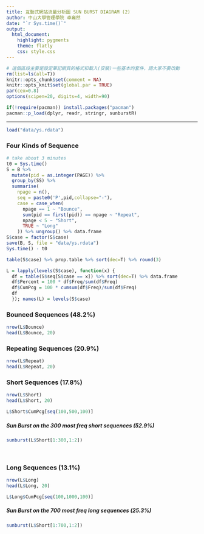 ```yaml
---
title: 互動式網站流量分析圖 SUN BURST DIAGRAM (2)
author: 中山大學管理學院 卓雍然
date: "`r Sys.time()`"
output: 
  html_document:
    highlight: pygments
    theme: flatly
    css: style.css
---
```


```r
# 這個區段主要是設定筆記網頁的格式和載入(安裝)一些基本的套件，請大家不要改動
rm(list=ls(all=T))
knitr::opts_chunk$set(comment = NA)
knitr::opts_knit$set(global.par = TRUE)
par(cex=0.8)
options(scipen=20, digits=4, width=90)

if(!require(pacman)) install.packages("pacman")
pacman::p_load(dplyr, readr, stringr, sunburstR)
```
<hr>

```r
load("data/ys.rdata")
```

### Four Kinds of Sequence
```r
# take about 3 minutes
t0 = Sys.time()
S = B %>% 
  mutate(pid = as.integer(PAGE)) %>% 
  group_by(SS) %>% 
  summarise(
    npage = n(),
    seq = paste0('P',pid,collapse="-"),
    case = case_when(
      npage == 1 ~ "Bounce",
      sum(pid == first(pid)) == npage ~ "Repeat",
      npage < 5 ~ "Short",
      TRUE ~ "Long"
    )) %>% ungroup() %>% data.frame
S$case = factor(S$case)
save(B, S, file = "data/ys.rdata")
Sys.time() - t0
```

```r
table(S$case) %>% prop.table %>% sort(dec=T) %>% round(3)
```

```r
L = lapply(levels(S$case), function(x) {
  df = table(S$seq[S$case == x]) %>% sort(dec=T) %>% data.frame
  df$Percent = 100 * df$Freq/sum(df$Freq)
  df$CumPcg = 100 * cumsum(df$Freq)/sum(df$Freq)
  df
  }); names(L) = levels(S$case)
```


### Bounced Sequences (48.2%)
```r
nrow(L$Bounce)
head(L$Bounce, 20)
```

### Repeating Sequences (20.9%)
```r
nrow(L$Repeat)
head(L$Repeat, 20)
```

### Short Sequences (17.8%)
```r
nrow(L$Short)
head(L$Short, 20)
```

```r
L$Short$CumPcg[seq(100,500,100)]
```

##### Sun Burst on the 300 most freq short sequences (52.9%)
```r
sunburst(L$Short[1:300,1:2])
```
<br>

### Long Sequences (13.1%)
```r
nrow(L$Long)
head(L$Long, 20)
```

```r
L$Long$CumPcg[seq(100,1000,100)]
```

##### Sun Burst on the 700 most freq long sequences (25.3%)
```r
sunburst(L$Short[1:700,1:2])
```


<br><br>